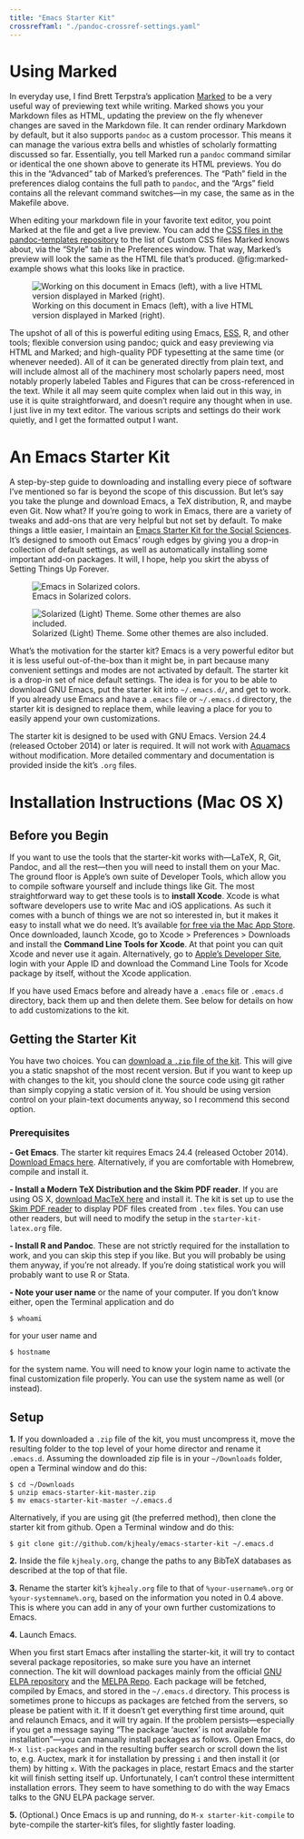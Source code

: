 ```yaml
---
title: "Emacs Starter Kit"
crossrefYaml: "./pandoc-crossref-settings.yaml"
---
```


# Using Marked

In everyday use, I find Brett Terpstra's application [Marked](http://marked2app.com) to be a very useful way of previewing text while writing. Marked shows you your Markdown files as HTML, updating the preview on the fly whenever changes are saved in the Markdown file. It can render ordinary Markdown by default, but it also supports `pandoc` as a custom processor. This means it can manage the various extra bells and whistles of scholarly formatting discussed so far. Essentially, you tell Marked run a `pandoc` command similar or identical the one shown above to generate its HTML previews. You do this in the "Advanced" tab of Marked's preferences. The "Path" field in the preferences dialog contains the full path to `pandoc`, and the "Args" field contains all the relevant command switches---in my case, the same as in the Makefile above.

When editing your markdown file in your favorite text editor, you point Marked at the file and get a live preview. You can add the [CSS files in the pandoc-templates repository](https://github.com/kjhealy/pandoc-templates/blob/master/marked/kultiad-serif.css) to the list of Custom CSS files Marked knows about, via the "Style" tab in the Preferences window. That way, Marked's preview will look the same as the HTML file that's produced. @fig:marked-example shows what this looks like in practice. 

![Working on this document in Emacs (left), with a live HTML version displayed in Marked (right).](figures/emacs-and-marked.png){#fig:marked-example}

The upshot of all of this is powerful editing using Emacs, [ESS](http://ess.r-project.org), R, and other tools; flexible conversion using pandoc; quick and easy previewing via HTML and Marked; and high-quality PDF typesetting at the same time (or whenever needed). All of it can be generated directly from plain text, and will include almost all of the machinery most scholarly papers need, most notably properly labeled Tables and Figures that can be cross-referenced in the text. While it all may seem quite complex when laid out in this way, in use it is quite straightforward, and doesn't require any thought when in use. I just live in my text editor. The various scripts and settings do their work quietly, and I get the formatted output I want. 

# An Emacs Starter Kit 

A step-by-step guide to downloading and installing every piece of software I've mentioned so far is beyond the scope of this discussion. But let's say you take the plunge and download Emacs, a TeX distribution, R, and maybe even Git. Now what? If you're going to work in Emacs, there are a variety of tweaks and add-ons that are very helpful but not set by default. To make things a little easier, I maintain an [Emacs Starter Kit for the Social Sciences](http://kjhealy.github.com/emacs-starter-kit/). It's designed to smooth out Emacs' rough edges by giving you a drop-in collection of default settings, as well as automatically installing some important add-on packages. It will, I hope, help you skirt the abyss of Setting Things Up Forever.

![Emacs in Solarized colors.](figures/emacs-starter-kit.jpg){#fig:solarized}

![Solarized (Light) Theme. Some other themes are also
included.](figures/emacs-starter-kit-light.png){#fig:solarized-light}

What's the motivation for the starter kit? Emacs is a very powerful
editor but it is less useful out-of-the-box than it might be, in part
because many convenient settings and modes are not activated by default.
The starter kit is a drop-in set of nice default settings. The idea is
for you to be able to download GNU Emacs, put the starter kit into
`~/.emacs.d/`, and get to work. If you already use Emacs and have a
`.emacs` file or `~/.emacs.d` directory, the starter kit is designed to
replace them, while leaving a place for you to easily append your own
customizations.

The starter kit is designed to be used with GNU Emacs. Version 24.4
(released October 2014) or later is required. It will not work with
[Aquamacs](http://aquamacs.org/ "Aquamacs: Emacs for Mac OS X") without
modification. More detailed commentary and documentation is provided
inside the kit's `.org` files.

# Installation Instructions (Mac OS X)

## Before you Begin

If you want to use the tools that the starter-kit works with—LaTeX, R,
Git, Pandoc, and all the rest—then you will need to install them on your
Mac. The ground floor is Apple's own suite of Developer Tools, which
allow you to compile software yourself and include things like Git. The
most straightforward way to get these tools is to **install Xcode**.
Xcode is what software developers use to write Mac and iOS applications.
As such it comes with a bunch of things we are not so interested in, but
it makes it easy to install what we do need. It's available [for free
via the Mac App Store](https://developer.apple.com/xcode/). Once
downloaded, launch Xcode, go to Xcode &gt; Preferences &gt; Downloads
and install the **Command Line Tools for Xcode**. At that point you can
quit Xcode and never use it again. Alternatively, go to [Apple's
Developer Site](https://developer.apple.com/), login with your Apple ID
and download the Command Line Tools for Xcode package by itself, without
the Xcode application.

If you have used Emacs before and already have a `.emacs` file or
`.emacs.d` directory, back them up and then delete them. See below for
details on how to add customizations to the kit.

## Getting the Starter Kit

You have two choices. You can [download a `.zip` file of the
kit](https://github.com/kjhealy/emacs-starter-kit/archive/master.zip).
This will give you a static snapshot of the most recent version. But if
you want to keep up with changes to the kit, you should clone the source
code using git rather than simply copying a static version of it. You
should be using version control on your plain-text documents anyway, so
I recommend this second option.

### Prerequisites

**- Get Emacs**. The starter kit requires Emacs 24.4 (released October
2014). [Download Emacs
here](http://emacsformacosx.com/ "GNU Emacs For Mac OS X").
Alternatively, if you are comfortable with Homebrew, compile and install
it.

**- Install a Modern TeX Distribution and the Skim PDF reader**. If
you are using OS X, [download MacTeX
here](http://www.tug.org/mactex/ "MacTeX - TeX Users Group") and install
it. The kit is set up to use the [Skim PDF
reader](http://skim-app.sourceforge.net) to display PDF files created
from `.tex` files. You can use other readers, but will need to modify
the setup in the `starter-kit-latex.org` file.

**- Install R and Pandoc**. These are not strictly required for the
installation to work, and you can skip this step if you like. But you
will probably be using them anyway, if you're not already. If you're
doing statistical work you will probably want to use R or Stata. 

**- Note your user name** or the name of your computer. If you don't
know either, open the Terminal application and do

    $ whoami

for your user name and

    $ hostname

for the system name. You will need to know your login name to activate
the final customization file properly. You can use the system name as
well (or instead).

## Setup

**1.** If you downloaded a `.zip` file of the kit, you must uncompress
it, move the resulting folder to the top level of your home director and
rename it `.emacs.d`. Assuming the downloaded zip file is in your
`~/Downloads` folder, open a Terminal window and do this:

    $ cd ~/Downloads
    $ unzip emacs-starter-kit-master.zip
    $ mv emacs-starter-kit-master ~/.emacs.d

Alternatively, if you are using git (the preferred method), then clone
the starter kit from github. Open a Terminal window and do this:

    $ git clone git://github.com/kjhealy/emacs-starter-kit ~/.emacs.d

**2.** Inside the file `kjhealy.org`, change the paths to any BibTeX
databases as described at the top of that file.

**3.** Rename the starter kit's `kjhealy.org` file to that of
`%your-username%.org` or `%your-systemname%.org`, based on the
information you noted in 0.4 above. This is where you can add in any of
your own further customizations to Emacs.

**4.** Launch Emacs.

When you first start Emacs after installing the starter-kit, it will try
to contact several package repositories, so make sure you have an
internet connection. The kit will download packages mainly from the
official [GNU ELPA repository](http://http://elpa.gnu.org "Welcome to ELPA") and the [MELPA
Repo](http://melpa.milkbox.net "MELPA"). Each package will be fetched,
compiled by Emacs, and stored in the `~/.emacs.d` directory. This
process is sometimes prone to hiccups as packages are fetched from the
servers, so please be patient with it. If it doesn't get everything
first time around, quit and relaunch Emacs, and it will try again. If
the problem persists—especially if you get a message saying "The package
'auctex' is not available for installation"—you can manually install
packages as follows. Open Emacs, do `M-x list-packages` and in the
resulting buffer search or scroll down the list to, e.g. Auctex, mark it
for installation by pressing `i` and then install it (or them) by
hitting `x`. With the packages in place, restart Emacs and the starter
kit will finish setting itself up. Unfortunately, I can't control these
intermittent installation errors. They seem to have something to do with
the way Emacs talks to the GNU ELPA package server.

**5.** (Optional.) Once Emacs is up and running, do
`M-x starter-kit-compile` to byte-compile the starter-kit's files, for
slightly faster loading.
